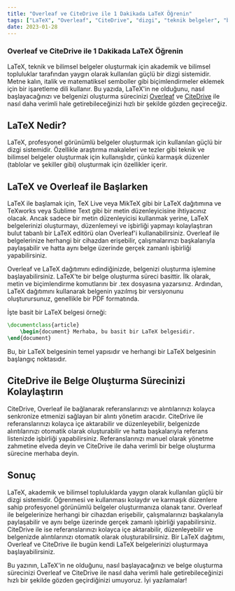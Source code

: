 ```yaml
---
title: "Overleaf ve CiteDrive ile 1 Dakikada LaTeX Öğrenin"
tags: ["LaTeX", "Overleaf", "CiteDrive", "dizgi", "teknik belgeler", "bilimsel belgeler", "araştırma makaleleri", "tezler", "işaretleme dili", "biçimlendirme", "metin düzenleyici", "işbirliği", "alıntı yönetimi"]
date: 2023-01-28
---
```



### **Overleaf ve CiteDrive ile 1 Dakikada LaTeX Öğrenin**

LaTeX, teknik ve bilimsel belgeler oluşturmak için akademik ve bilimsel topluluklar tarafından yaygın olarak kullanılan güçlü bir dizgi sistemidir. Metne kalın, italik ve matematiksel semboller gibi biçimlendirmeler eklemek için bir işaretleme dili kullanır. Bu yazıda, LaTeX'in ne olduğunu, nasıl başlayacağınızı ve belgenizi oluşturma sürecinizi [Overleaf](https://www.overleaf.com/) ve [CiteDrive](https://www.citedrive.com/) ile nasıl daha verimli hale getirebileceğinizi hızlı bir şekilde gözden geçireceğiz.


<CiteDrive />

## LaTeX Nedir?

LaTeX, profesyonel görünümlü belgeler oluşturmak için kullanılan güçlü bir dizgi sistemidir. Özellikle araştırma makaleleri ve tezler gibi teknik ve bilimsel belgeler oluşturmak için kullanışlıdır, çünkü karmaşık düzenler (tablolar ve şekiller gibi) oluşturmak için özellikler içerir.

## LaTeX ve Overleaf ile Başlarken

LaTeX ile başlamak için, TeX Live veya MikTeX gibi bir LaTeX dağıtımına ve TeXworks veya Sublime Text gibi bir metin düzenleyicisine ihtiyacınız olacak. Ancak sadece bir metin düzenleyicisi kullanmak yerine, LaTeX belgelerinizi oluşturmayı, düzenlemeyi ve işbirliği yapmayı kolaylaştıran bulut tabanlı bir LaTeX editörü olan Overleaf'i kullanabilirsiniz. Overleaf ile belgelerinize herhangi bir cihazdan erişebilir, çalışmalarınızı başkalarıyla paylaşabilir ve hatta aynı belge üzerinde gerçek zamanlı işbirliği yapabilirsiniz.

Overleaf ve LaTeX dağıtımını edindiğinizde, belgenizi oluşturma işlemine başlayabilirsiniz. LaTeX'te bir belge oluşturma süreci basittir. İlk olarak, metin ve biçimlendirme komutlarını bir .tex dosyasına yazarsınız. Ardından, LaTeX dağıtımını kullanarak belgenin yazılmış bir versiyonunu oluşturursunuz, genellikle bir PDF formatında.

İşte basit bir LaTeX belgesi örneği:

```tex
\documentclass{article} 
	\begin{document} Merhaba, bu basit bir LaTeX belgesidir.
\end{document}
```

Bu, bir LaTeX belgesinin temel yapısıdır ve herhangi bir LaTeX belgesinin başlangıç noktasıdır.

## CiteDrive ile Belge Oluşturma Sürecinizi Kolaylaştırın

CiteDrive, Overleaf ile bağlanarak referanslarınızı ve alıntılarınızı kolayca senkronize etmenizi sağlayan bir alıntı yönetim aracıdır. CiteDrive ile referanslarınızı kolayca içe aktarabilir ve düzenleyebilir, belgenizde alıntılarınızı otomatik olarak oluşturabilir ve hatta başkalarıyla referans listenizde işbirliği yapabilirsiniz. Referanslarınızı manuel olarak yönetme zahmetine elveda deyin ve CiteDrive ile daha verimli bir belge oluşturma sürecine merhaba deyin.

## Sonuç

LaTeX, akademik ve bilimsel topluluklarda yaygın olarak kullanılan güçlü bir dizgi sistemidir. Öğrenmesi ve kullanması kolaydır ve karmaşık düzenlere sahip profesyonel görünümlü belgeler oluşturmanıza olanak tanır. Overleaf ile belgelerinize herhangi bir cihazdan erişebilir, çalışmalarınızı başkalarıyla paylaşabilir ve aynı belge üzerinde gerçek zamanlı işbirliği yapabilirsiniz. CiteDrive ile ise referanslarınızı kolayca içe aktarabilir, düzenleyebilir ve belgenizde alıntılarınızı otomatik olarak oluşturabilirsiniz. Bir LaTeX dağıtımı, Overleaf ve CiteDrive ile bugün kendi LaTeX belgelerinizi oluşturmaya başlayabilirsiniz.

Bu yazının, LaTeX'in ne olduğunu, nasıl başlayacağınızı ve belge oluşturma sürecinizi Overleaf ve CiteDrive ile nasıl daha verimli hale getirebileceğinizi hızlı bir şekilde gözden geçirdiğinizi umuyoruz. İyi yazılamalar!